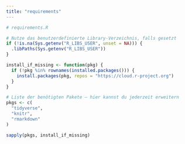 ```yaml
---
title: "requirements"
---
```


```r
# requirements.R

# Nutze das benutzerdefinierte Library-Verzeichnis, falls gesetzt
if (!is.na(Sys.getenv("R_LIBS_USER", unset = NA))) {
  .libPaths(Sys.getenv("R_LIBS_USER"))
}

install_if_missing <- function(pkg) {
  if (!pkg %in% rownames(installed.packages())) {
    install.packages(pkg, repos = "https://cloud.r-project.org")
  }
}

# Liste der benötigten Pakete – hier kannst du jederzeit erweitern
pkgs <- c(
  "tidyverse",
  "knitr",
  "rmarkdown"
)

sapply(pkgs, install_if_missing)

```
